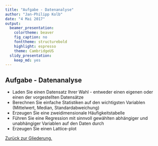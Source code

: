 ```yaml
---
title: "Aufgabe - Datenanalyse"
author: "Jan-Philipp Kolb"
date: "4 Mai 2017"
output: 
  beamer_presentation:
    colortheme: beaver
    fig_caption: no
    fonttheme: structurebold
    highlight: espresso
    theme: CambridgeUS
  slidy_presentation: 
    keep_md: yes
---
```


## Aufgabe - Datenanalyse

-  Laden Sie einen Datensatz Ihrer Wahl - entweder einen eigenen oder einen der vorgestellten Datensätze
-  Berechnen Sie einfache Statistiken auf den wichtigsten Variablen (Mittelwert, Median, Standardabweichung)
-  Erzeugen Sie eine zweidimensionale Häufigkeitstabelle
-  Führen Sie eine Regression mit sinnvoll gewählten abhängiger und unabhängiger Variablen auf den Daten durch
-  Erzeugen Sie einen Lattice-plot

[Zurück zur Gliederung.](https://github.com/Japhilko/IntroR/blob/master/2017/README.md)
